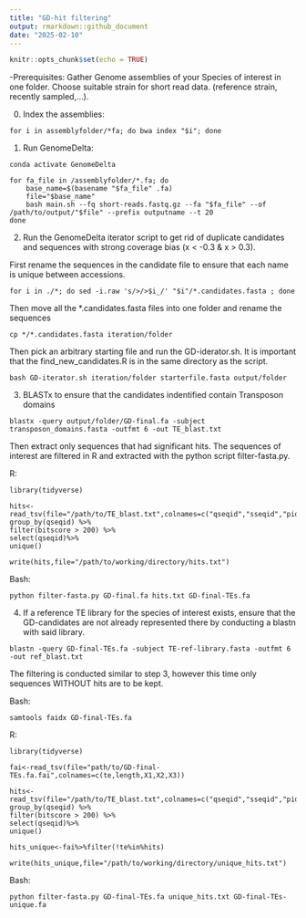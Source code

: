 ```yaml
---
title: "GD-hit filtering"
output: rmarkdown::github_document
date: "2025-02-10"
---
```


```r
knitr::opts_chunk$set(echo = TRUE)
```

-Prerequisites:
Gather Genome assemblies of your Species of interest in one folder. Choose suitable strain for short read data. (reference strain, recently sampled,...).

0) Index the assemblies:

```
for i in assemblyfolder/*fa; do bwa index "$i"; done
```

1) Run GenomeDelta:

```
conda activate GenomeDelta

for fa_file in /assemblyfolder/*.fa; do
    base_name=$(basename "$fa_file" .fa)
    file="$base_name"
    bash main.sh --fq short-reads.fastq.gz --fa "$fa_file" --of /path/to/output/"$file" --prefix outputname --t 20
done
```

2) Run the GenomeDelta iterator script to get rid of duplicate candidates and sequences with strong coverage bias (x < -0.3 & x > 0.3).

First rename the sequences in the candidate file to ensure that each name is unique between accessions.

```
for i in ./*; do sed -i.raw 's/>/>$i_/' "$i"/*.candidates.fasta ; done
```

Then move all the *.candidates.fasta files into one folder and rename the 
sequences

```
cp */*.candidates.fasta iteration/folder
```

Then pick an arbitrary starting file and run the GD-iderator.sh. It is important that the find_new_candidates.R is in the same directory as the script.

```
bash GD-iterator.sh iteration/folder starterfile.fasta output/folder
```

3) BLASTx to ensure that the candidates indentified contain Transposon domains

```
blastx -query output/folder/GD-final.fa -subject transposon_domains.fasta -outfmt 6 -out TE_blast.txt
```

Then extract only sequences that had significant hits. The sequences of interest are filtered in R and extracted with the python script filter-fasta.py.

R:
```
library(tidyverse)

hits<-read_tsv(file="/path/to/TE_blast.txt",colnames=c("qseqid","sseqid","pident","length","mismatch","gapopen","qstart","qend","sstart","send","evalue","bitscore"))%>%
group_by(qseqid) %>%
filter(bitscore > 200) %>%
select(qseqid)%>%
unique()

write(hits,file="/path/to/working/directory/hits.txt")
```

Bash:
```
python filter-fasta.py GD-final.fa hits.txt GD-final-TEs.fa
```

4) If a reference TE library for the species of interest exists, ensure that the GD-candidates are not already represented there by conducting a blastn with said library.

```
blastn -query GD-final-TEs.fa -subject TE-ref-library.fasta -outfmt 6 -out ref_blast.txt
```

The filtering is conducted similar to step 3, however this time only sequences WITHOUT hits are to be kept.

Bash:
```
samtools faidx GD-final-TEs.fa
```

R:
```
library(tidyverse)

fai<-read_tsv(file="path/to/GD-final-TEs.fa.fai",colnames=c(te,length,X1,X2,X3))

hits<-read_tsv(file="/path/to/TE_blast.txt",colnames=c("qseqid","sseqid","pident","length","mismatch","gapopen","qstart","qend","sstart","send","evalue","bitscore"))%>%
group_by(qseqid) %>%
filter(bitscore > 200) %>%
select(qseqid)%>%
unique()

hits_unique<-fai%>%filter(!te%in%hits)

write(hits_unique,file="/path/to/working/directory/unique_hits.txt")
```

Bash:

```
python filter-fasta.py GD-final-TEs.fa unique_hits.txt GD-final-TEs-unique.fa
```


